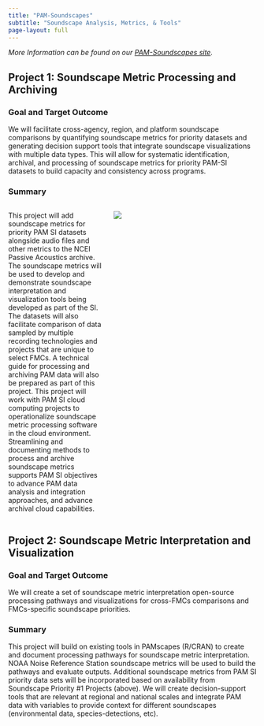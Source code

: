 ```yaml
---
title: "PAM-Soundscapes"
subtitle: "Soundscape Analysis, Metrics, & Tools"
page-layout: full
---
```


*More Information can be found on our [PAM-Soundscapes site](https://nmfs-ost.github.io/PAM-Soundscapes/).*

## Project 1: Soundscape Metric Processing and Archiving

### Goal and Target Outcome

We will facilitate cross-agency, region, and platform soundscape comparisons by quantifying soundscape metrics for priority datasets and generating decision support tools that integrate soundscape visualizations with multiple data types. This will allow for systematic identification, archival, and processing of soundscape metrics for priority PAM-SI datasets to build capacity and consistency across programs.

### Summary

::: columns
::: {.column width="40%"}
This project will add soundscape metrics for priority PAM SI datasets alongside audio files and other metrics to the NCEI Passive Acoustics archive. The soundscape metrics will be used to develop and demonstrate soundscape interpretation and visualization tools being developed as part of the SI. The datasets will also facilitate comparison of data sampled by multiple recording technologies and projects that are unique to select FMCs. A technical guide for processing and archiving PAM data will also be prepared as part of this project. This project will work with PAM SI cloud computing projects to operationalize soundscape metric processing software in the cloud environment. Streamlining and documenting methods to process and archive soundscape metrics supports PAM SI objectives to advance PAM data analysis and integration approaches, and advance archival cloud capabilities.
:::

::: {.column width="60%"}


![](/content/images/Priority_project_graphics/Soundscapes/Soundscape-notext.resized.png)
:::
:::

## Project 2: Soundscape Metric Interpretation and Visualization

### Goal and Target Outcome

We will create a set of soundscape metric interpretation open-source processing pathways and visualizations for cross-FMCs comparisons and FMCs-specific soundscape priorities.

### Summary

This project will build on existing tools in PAMscapes (R/CRAN) to create and document processing pathways for soundscape metric interpretation. NOAA Noise Reference Station soundscape metrics will be used to build the pathways and evaluate outputs. Additional soundscape metrics from PAM SI priority data sets will be incorporated based on availability from Soundscape Priority #1 Projects (above). We will create decision-support tools that are relevant at regional and national scales and integrate PAM data with variables to provide context for different soundscapes (environmental data, species-detections, etc).

